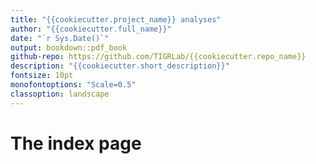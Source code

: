 ```yaml
---
title: "{{cookiecutter.project_name}} analyses"
author: "{{cookiecutter.full_name}}"
date: "`r Sys.Date()`"
output: bookdown::pdf_book
github-repo: https://github.com/TIGRLab/{{cookiecutter.repo_name}}
description: "{{cookiecutter.short_description}}"
fontsize: 10pt
monofontoptions: "Scale=0.5"
classoption: landscape
---
```


# The index page
